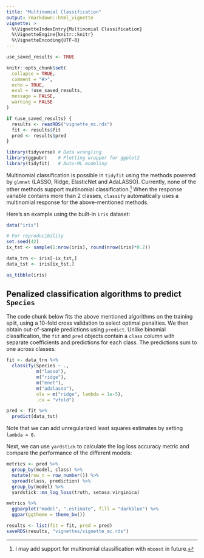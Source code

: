 ```yaml
---
title: "Multinomial Classification"
output: rmarkdown::html_vignette
vignette: >
  %\VignetteIndexEntry{Multinomial Classification}
  %\VignetteEngine{knitr::knitr}
  %\VignetteEncoding{UTF-8}
---
```


```r
use_saved_results <- TRUE

knitr::opts_chunk$set(
  collapse = TRUE,
  comment = "#>",
  echo = TRUE,
  eval = !use_saved_results,
  message = FALSE,
  warning = FALSE
)

if (use_saved_results) {
  results <- readRDS("vignette_mc.rds")
  fit <- results$fit
  pred <- results$pred
}
```

```r
library(tidyverse) # Data wrangling
library(ggpubr)    # Plotting wrapper for ggplot2
library(tidyfit)   # Auto-ML modeling
```

Multinomial classification is possible in `tidyfit` using the methods powered by `glmnet` (LASSO, Ridge, ElasticNet and AdaLASSO). Currently, none of the other methods support multinomial classification.^[I may add support for multinomial classification with `mboost` in future.] When the response variable contains more than 2 classes, `classify` automatically uses a multinomial response for the above-mentioned methods.

Here's an example using the built-in `iris` dataset:

```r
data("iris")

# For reproducibility
set.seed(42)
ix_tst <- sample(1:nrow(iris), round(nrow(iris)*0.2))

data_trn <- iris[-ix_tst,]
data_tst <- iris[ix_tst,]

as_tibble(iris)
```

## Penalized classification algorithms to predict `Species`

The code chunk below fits the above mentioned algorithms on the training split, using a 10-fold cross validation to select optimal penalties. We then obtain out-of-sample predictions using `predict`. Unlike binomial classification, the `fit` and `pred` objects contain a `class` column with separate coefficients and predictions for each class. The predictions sum to one across classes:

```r
fit <- data_trn %>% 
  classify(Species ~ ., 
           m("lasso"), 
           m("ridge"), 
           m("enet"), 
           m("adalasso"),
           ols = m("ridge", lambda = 1e-5), 
           .cv = "vfold")

pred <- fit %>% 
  predict(data_tst)
```

Note that we can add unregularized least squares estimates by setting `lambda = 0`.

Next, we can use `yardstick` to calculate the log loss accuracy metric and compare the performance of the different models:

```r
metrics <- pred %>% 
  group_by(model, class) %>% 
  mutate(row_n = row_number()) %>% 
  spread(class, prediction) %>% 
  group_by(model) %>% 
  yardstick::mn_log_loss(truth, setosa:virginica)

metrics %>% 
  ggbarplot("model", ".estimate", fill = "darkblue") %>% 
  ggpar(ggtheme = theme_bw())
```

```r
results <- list(fit = fit, pred = pred)
saveRDS(results, "vignettes/vignette_mc.rds")
```

